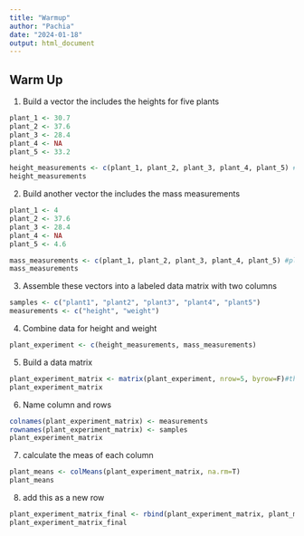 ```yaml
---
title: "Warmup"
author: "Pachia"
date: "2024-01-18"
output: html_document
---
```

## Warm Up
1. Build a vector the includes the heights for five plants

```r
plant_1 <- 30.7
plant_2 <- 37.6
plant_3 <- 28.4
plant_4 <- NA
plant_5 <- 33.2
```

```r
height_measurements <- c(plant_1, plant_2, plant_3, plant_4, plant_5) #plant height vector
height_measurements
```

2. Build another vector the includes the mass measurements

```r
plant_1 <- 4
plant_2 <- 37.6
plant_3 <- 28.4
plant_4 <- NA
plant_5 <- 4.6
```

```r
mass_measurements <- c(plant_1, plant_2, plant_3, plant_4, plant_5) #plant weight vector
mass_measurements
```

3. Assemble these vectors into a labeled data matrix with two columns

```r
samples <- c("plant1", "plant2", "plant3", "plant4", "plant5")
measurements <- c("height", "weight")
```


4. Combine data for height and weight

```r
plant_experiment <- c(height_measurements, mass_measurements)
```

5. Build a data matrix

```r
plant_experiment_matrix <- matrix(plant_experiment, nrow=5, byrow=F)#there is 5 observations so 5 rows #T= the data is being filled in left to right instead of top to bottom. F = top to bottom. #can specifiy the amount of rows or columns, but there's already 5 plants and two data measurements for each so row=5 will make it have 2 columns
plant_experiment_matrix
```
6. Name column and rows

```r
colnames(plant_experiment_matrix) <- measurements
rownames(plant_experiment_matrix) <- samples
plant_experiment_matrix
```

7. calculate the meas of each column

```r
plant_means <- colMeans(plant_experiment_matrix, na.rm=T)
plant_means
```

8. add this as a new row

```r
plant_experiment_matrix_final <- rbind(plant_experiment_matrix, plant_means)
plant_experiment_matrix_final
```





